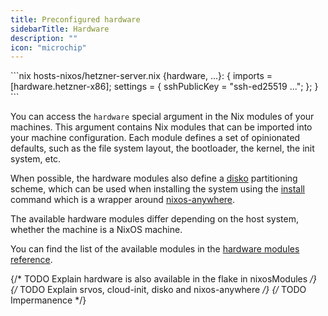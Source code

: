 ```yaml
---
title: Preconfigured hardware
sidebarTitle: Hardware
description: ""
icon: "microchip"
---
```


<RequestExample>
```nix hosts-nixos/hetzner-server.nix
{hardware, ...}: {
  imports = [hardware.hetzner-x86];
  settings = {
    sshPublicKey = "ssh-ed25519 ...";
  };
}
```
</RequestExample>

You can access the `hardware` special argument in the Nix modules of your
machines. This argument contains Nix modules that can be imported into your
machine configuration. Each module defines a set of opinionated defaults, such as
the file system layout, the bootloader, the kernel, the init system, etc.

When possible, the hardware modules also define a [disko](https://github.com/nix-community/disko) partitioning scheme, which can be used when installing the system using the [install](/commands/install) command which is a wrapper around [nixos-anywhere](https://github.com/nix-community/nixos-anywhere).

The available hardware modules differ depending on the host system, whether the machine is a NixOS machine.

You can find the list of the available modules in the [hardware modules reference](/reference/hardware).

{/* TODO Explain hardware is also available in the flake in nixosModules */}
{/* TODO Explain srvos, cloud-init, disko and nixos-anywhere */}
{/* TODO Impermanence */}
